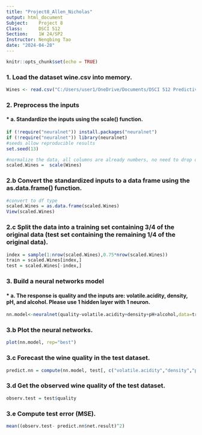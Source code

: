 ---
title: "Project8_Allen_Nicholas"
output: html_document
Subject:    Project 8
Class:      DSCI 512
Section:    1W 24/SP2    
Instructor: Nengbing Tao
date: "2024-04-28"
---

```{r setup, include=FALSE}
knitr::opts_chunk$set(echo = TRUE)
```
### 1. Load the dataset wine.csv into memory.
```{r}
Wines <- read.csv("C:/Users/user1/OneDrive/Documents/DSCI 512 Predictive Modelling/Week 8/wine.csv", header=T)

```
### 2. Preprocess the inputs 
#### * a. Standardize the inputs using the scale() function.
```{r}
if (!require("neuralnet")) install.packages("neuralnet")
if (!require("neuralnet")) library(neuralnet)
#seeds allow reproducible results 
set.seed(13)

#normalize the data, all columns are already numbers, no need to drop or convert character features
scaled.Wines =  scale(Wines)
```


### 2.b Convert the standardized inputs to a data frame using the as.data.frame() function.
```{r}
#convert to df type
scaled.Wines = as.data.frame(scaled.Wines)
View(scaled.Wines)
```


### 2.c Split the data into a training set containing 3/4 of the original data (test set containing the remaining 1/4 of the original data).
```{r}
index = sample(1:nrow(scaled.Wines),0.75*nrow(scaled.Wines))
train = scaled.Wines[index,]
test = scaled.Wines[-index,]
```

### 3. Build a neural networks model
#### * a. The response is quality and the inputs are: volatile.acidity, density, pH, and alcohol. Please use 1 hidden layer with 1 neuron.
```{r}
nn.model<-neuralnet(quality~volatile.acidity+density+pH+alcohol,data=train,hidden=1)
```


### 3.b Plot the neural networks.
```{r}
plot(nn.model, rep="best")
```


### 3.c Forecast the wine quality in the test dataset.
```{r}
predict.nn = compute(nn.model, test[, c("volatile.acidity","density","pH","alcohol")])
```

### 3.d Get the observed wine quality of the test dataset.
```{r}
observ.test = test$quality
```


### 3.e Compute test error (MSE).
```{r}
mean((observ.test- predict.nn$net.result)^2)
```



